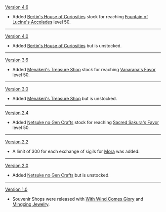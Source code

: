 {{Change History/Header}}
[[Version 4.6]]
* Added [[Bertin's House of Curiosities]] stock for reaching [[Fountain of Lucine's Accolades]] level 50.
----
[[Version 4.0]]
* Added [[Bertin's House of Curiosities]] but is unstocked.
----
[[Version 3.6]]
* Added [[Menakeri's Treasure Shop]] stock for reaching [[Vanarana's Favor]] level 50.
----
[[Version 3.0]]
* Added [[Menakeri's Treasure Shop]] but is unstocked.
----
[[Version 2.4]]
* Added [[Netsuke no Gen Crafts]] stock for reaching [[Sacred Sakura's Favor]] level 50.
----
[[Version 2.2]]
* A limit of 300 for each exchange of sigils for [[Mora]] was added.
----
[[Version 2.0]]
* Added [[Netsuke no Gen Crafts]] but is unstocked.
----
[[Version 1.0]]
* Souvenir Shops were released with [[With Wind Comes Glory]] and [[Mingxing Jewelry]].